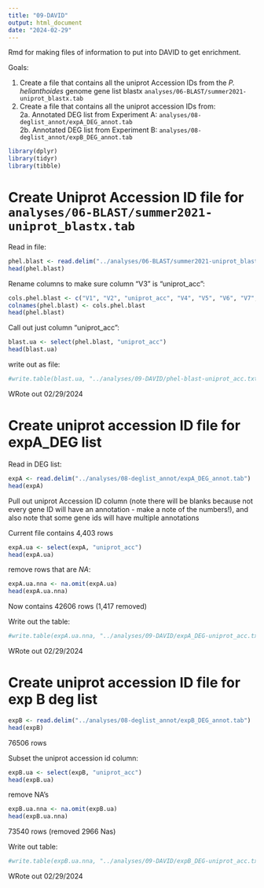 ```yaml
---
title: "09-DAVID"
output: html_document
date: "2024-02-29"
---
```

Rmd for making files of information to put into DAVID to get enrichment. 

Goals:   

1. Create a file that contains all the uniprot Accession IDs from the _P. helianthoides_ genome gene list blastx `analyses/06-BLAST/summer2021-uniprot_blastx.tab`    
2. Create a file that contains all the uniprot accession IDs from:    
2a. Annotated DEG list from Experiment A: `analyses/08-deglist_annot/expA_DEG_annot.tab`    
2b. Annotated DEG list from Experiment B: `analyses/08-deglist_annot/expB_DEG_annot.tab`   

```r
library(dplyr)
library(tidyr)
library(tibble)
```

# Create Uniprot Accession ID file for `analyses/06-BLAST/summer2021-uniprot_blastx.tab`    

Read in file: 

```r
phel.blast <- read.delim("../analyses/06-BLAST/summer2021-uniprot_blastx.tab", header = F)
head(phel.blast)
```

Rename columns to make sure column "V3" is "uniprot_acc": 
```r
cols.phel.blast <- c("V1", "V2", "uniprot_acc", "V4", "V5", "V6", "V7", "V8", "V9", "V10", "V11", "V12", "V13", "V14")
colnames(phel.blast) <- cols.phel.blast
head(phel.blast)
```

Call out just column "uniprot_acc":

```r
blast.ua <- select(phel.blast, "uniprot_acc")
head(blast.ua)
```

write out as file:
```r
#write.table(blast.ua, "../analyses/09-DAVID/phel-blast-uniprot_acc.txt", sep = "\t", row.names = F, quote = FALSE, col.names = TRUE)
```
WRote out 02/29/2024

# Create uniprot accession ID file for expA_DEG list

Read in DEG list:
```r
expA <- read.delim("../analyses/08-deglist_annot/expA_DEG_annot.tab")
head(expA)
```

Pull out uniprot Accession ID column (note there will be blanks because not every gene ID will have an annotation - make a note of the numbers!), and also note that some gene ids will have multiple annotations 

Current file contains 4,403 rows 

```r
expA.ua <- select(expA, "uniprot_acc")
head(expA.ua)
```

remove rows that are _NA_: 
```r
expA.ua.nna <- na.omit(expA.ua)
head(expA.ua.nna)
```
Now contains 42606 rows (1,417 removed)

Write out the table:
```r
#write.table(expA.ua.nna, "../analyses/09-DAVID/expA_DEG-uniprot_acc.txt", sep = "\t", row.names = F, quote = FALSE, col.names = TRUE)
```
WRote out 02/29/2024

# Create uniprot accession ID file for exp B deg list

```r
expB <- read.delim("../analyses/08-deglist_annot/expB_DEG_annot.tab")
head(expB)
```

76506 rows

Subset the uniprot accession id column:
```r
expB.ua <- select(expB, "uniprot_acc")
head(expB.ua)
```

remove NA's
```r
expB.ua.nna <- na.omit(expB.ua)
head(expB.ua.nna)
```
73540 rows (removed 2966 Nas)

Write out table:
```r
#write.table(expB.ua.nna, "../analyses/09-DAVID/expB_DEG-uniprot_acc.txt", sep = "\t", row.names = F, quote = FALSE, col.names = TRUE)
```
WRote out 02/29/2024

